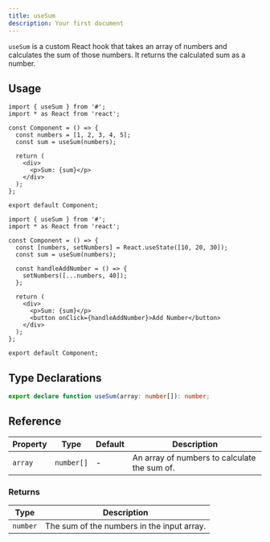 ```yaml
---
title: useSum
description: Your first document
---
```


`useSum` is a custom React hook that takes an array of numbers and calculates the sum of those numbers. It returns the calculated sum as a number.

## Usage

```tsx
import { useSum } from '#';
import * as React from 'react';

const Component = () => {
  const numbers = [1, 2, 3, 4, 5];
  const sum = useSum(numbers);

  return (
    <div>
      <p>Sum: {sum}</p>
    </div>
  );
};

export default Component;
```

```tsx
import { useSum } from '#';
import * as React from 'react';

const Component = () => {
  const [numbers, setNumbers] = React.useState([10, 20, 30]);
  const sum = useSum(numbers);

  const handleAddNumber = () => {
    setNumbers([...numbers, 40]);
  };

  return (
    <div>
      <p>Sum: {sum}</p>
      <button onClick={handleAddNumber}>Add Number</button>
    </div>
  );
};

export default Component;
```

## Type Declarations

```ts
export declare function useSum(array: number[]): number;
```

## Reference

| Property | Type       | Default | Description                                  |
| -------- | ---------- | ------- | -------------------------------------------- |
| `array`  | `number[]` | -       | An array of numbers to calculate the sum of. |

### Returns

| Type     | Description                                |
| -------- | ------------------------------------------ |
| `number` | The sum of the numbers in the input array. |


